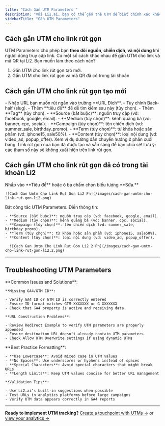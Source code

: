 ```yaml
---
title: "Cách Gắn UTM Parameters "
description: "Với Li2.ai, bạn có thể gắn thẻ UTM để biết chính xác khách truy cập đến từ đâu. Nhờ đó, bạn dễ dàng theo dõi hiệu quả chiến dịch và xem báo cáo chi tiết ngay trong Google Analytics hoặc Google Tag Manager."
sidebarTitle: "Gắn UTM Parameters"
---
```


## Cách gắn UTM cho link rút gọn

UTM Parameters cho phép bạn **theo dõi nguồn, chiến dịch, và nội dung** khi người dùng truy cập link. Có một số cách khác nhau để gắn UTM cho link và mã QR tại Li2. Bạn muốn làm theo cách nào?

1. Gắn UTM cho link rút gọn tạo mới.
2. Gắn UTM cho link rút gọn và mã QR đã có trong tài khoản

## Cách gắn UTM cho link rút gọn tạo mới

<Steps>
  <Step title="Đăng nhập vào tài khoản Li2 tại app.li2.ai.">
    
  </Step>
  <Step title="Nhập vào Tạo mới ở góc bên trái,  tại tab Rút Gọn Link.">
    - Nhập URL bạn muốn rút ngắn vào trường **URL Đích**.
    - Tùy chỉnh Back-half (slug).
    - Thêm **tiêu đề** để dễ tìm kiếm sau này (tùy chọn).
    - Thêm **Tag** (tùy chọn).
  </Step>
  <Step title="Nhấp vào biểu tượng UTM, điền thông tin UTM">
    - **Source (bắt buộc)**: nguồn truy cập (vd: facebook, google, email).
    - **Medium (tùy chọn)**: kênh quảng bá (vd: banner, cpc, social).
    - **Campaign (tùy chọn)**: tên chiến dịch (vd: summer_sale, birthday_promo).
    - **Term (tùy chọn)**: từ khóa hoặc sản phẩm (vd: iphone15, sale50%).
    - **Content (tùy chọn)**: loại nội dung (vd: video_ad, popup_offer).
  </Step>
  <Step title="Nhấn Lưu để lưu trữ các thông tin UTM">
    Xem ví dụ đường dẫn chuyển hướng ở phần cuối bảng.
  </Step>
  <Step title="Nhấn Tạo Link ở góc bên phải. ">
    Link rút gọn của bạn đã được tạo và sẵn sàng để bạn chia sẻ!
  </Step>
</Steps>

<Warning>
  Lưu ý: các tham số này sẽ không xuất hiện trên link rút gọn.
</Warning>

## Cách gắn UTM cho link rút gọn đã có trong tài khoản Li2

<Steps>
  <Step title="Đăng nhập vào tài khoản Li2 tại app.li2.ai">
    
  </Step>
  <Step title="Trong menu bên trái, chọn Link Rút Gọn">
    
  </Step>
  <Step title="Tìm link cần chỉnh sửa">
    Nhấp vào **Tiêu đề** hoặc ô ba chấm chọn biểu tượng <Icon icon="pencil" iconType="light" /> **Sửa.**

    ![Cach Gan Umtm Cho Link Rut Gon Li2 Pn](/images/cach-gan-umtm-cho-link-rut-gon-li2.png)
  </Step>
  <Step title="Tại màn hình chi tiết, chọn tab Nâng cao ">
    Bật công tắc UTM Parameters. Điền thông tin:

    - **Source (bắt buộc)**: nguồn truy cập (vd: facebook, google, email).
    - **Medium (tùy chọn)**: kênh quảng bá (vd: banner, cpc, social).
    - **Campaign (tùy chọn)**: tên chiến dịch (vd: summer_sale, birthday_promo).
    - **Term (tùy chọn)**: từ khóa hoặc sản phẩm (vd: iphone15, sale50%).
    - **Content (tùy chọn)**: loại nội dung (vd: video_ad, popup_offer).

      ![Cach Gan Umtm Cho Link Rut Gon Li2 2 Pn](/images/cach-gan-umtm-cho-link-rut-gon-li2.2.png)
  </Step>
  <Step title="Nhấn Lưu tahy đổi để hoàn tất">
    
  </Step>
</Steps>

---

## Troubleshooting UTM Parameters

<AccordionGroup>
  <Accordion title="UTM data not appearing in analytics">
    **Common Issues and Solutions**:

    **Missing GA4/GTM ID**:

    - Verify GA4 ID or GTM ID is correctly entered
    - Ensure ID format matches GTM-XXXXXXX or G-XXXXXXX
    - Check that GA4 property is active and receiving data

    **URL Construction Problems**:

    - Review Redirect Example to verify UTM parameters are properly appended
    - Ensure destination URL doesn't already contain UTM parameters
    - Check Allow UTM Overwrite settings if using dynamic UTMs
  </Accordion>
  <Accordion title="UTM parameter formatting">
    **Best Practice Formatting**:

    - **Use Lowercase**: Avoid mixed case in UTM values
    - **No Spaces**: Use underscores or hyphens instead of spaces
    - **Special Characters**: Avoid special characters that might break URLs
    - **Length Limits**: Keep UTM values concise for better URL management

    **Validation Tips**:

    - Use Li2.ai's built-in suggestions when possible
    - Test URLs in analytics platforms before large campaigns
    - Verify UTM data appears correctly in GA4 reports
  </Accordion>
</AccordionGroup>

---

**Ready to implement UTM tracking?** [Create a touchpoint with UTMs →](https://app.li2.ai/touchpoints/create) or [view your analytics →](https://app.li2.ai/analytics)